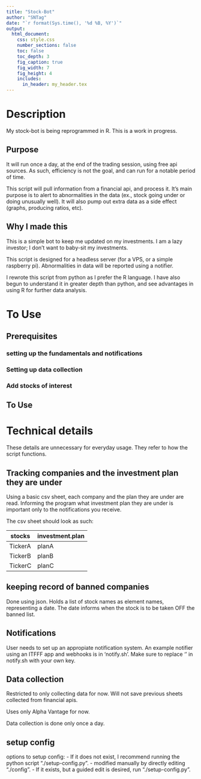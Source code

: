```yaml
---
title: "Stock-Bot"
author: "SNTag"
date: "`r format(Sys.time(), '%d %B, %Y')`"
output:
  html_document:
    css: style.css
    number_sections: false
    toc: false
    toc_depth: 3
    fig_caption: true
    fig_width: 7
    fig_height: 4
    includes:
      in_header: my_header.tex
---
```


# Description

My stock-bot is being reprogrammed in R. This is a work in progress.

## Purpose

It will run once a day, at the end of the trading session, using free api sources. As such, efficiency is not the goal, and can run for a notable period of time.

This script will pull information from a financial api, and process it. It's main purpose is to alert to abnormalities in the data (ex., stock going under or doing unusually well). It will also pump out extra data as a side effect (graphs, producing ratios, etc).

## Why I made this

This is a simple bot to keep me updated on my investments. I am a lazy investor; I don't want to baby-sit my investments.

This script is designed for a headless server (for a VPS, or a simple raspberry pi). Abnormalities in data will be reported using a notifier.

I rewrote this script from python as I prefer the R language. I have also begun to understand it in greater depth than python, and see advantages in using R for further data analysis.

# To Use

## Prerequisites

### setting up the fundamentals and notifications

### Setting up data collection

### Add stocks of interest

## To Use

# Technical details

These details are unnecessary for everyday usage. They refer to how the script functions.

## Tracking companies and the investment plan they are under

Using a basic csv sheet, each company and the plan they are under are read. Informing the program what investment plan they are under is important only to the notifications you receive.

The csv sheet should look as such:

| stocks  | investment.plan  |
|---|---|
| TickerA  | planA  |
| TickerB  | planB  |
| TickerC  | planC  |

## keeping record of banned companies

Done using json. Holds a list of stock names as element names, representing a date. The date informs when the stock is to be taken OFF the banned list.

## Notifications

User needs to set up an appropiate notification system. An example notifier using an ITFFF app and webhooks is in 'notify.sh'. Make sure to replace '<your-key>' in notify.sh with your own key.

## Data collection

Restricted to only collecting data for now. Will not save previous sheets collected from financial apis.

Uses only Alpha Vantage for now.

Data collection is done only once a day.

## setup config

options to setup config:
- If it does not exist, I recommend running the python script "./setup-config.py".
- modified manually by directly editing "./config".
- If it exists, but a guided edit is desired, run "./setup-config.py".
